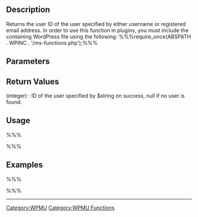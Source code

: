 == Description ==

Returns the user ID of the user specified by either username or registered email address. In order to use this function in plugins, you must include the containing WordPress file using the following:
%%%require_once(ABSPATH . WPINC . '/ms-functions.php');%%%

== Parameters ==

{{Parameter|$string|string|String representation of the user to lookup the ID for. May be either the user's login (their username), or the email address registered in WordPress. A numeric string is considered to be an existing user ID and is simply returned as such.}}

== Return Values ==

; (integer) : ID of the user specified by $string on success, null if no user is found.

== Usage ==

%%%<?php get_user_id_from_string( 'user@example.com' ); ?>%%%

== Examples ==

%%%<?php
  $useremail = 'user@example.com';
  $userid = get_user_id_from_string( $useremail );
  if ($userid !== null) {
    echo 'User '.$useremail.' has the user ID of '.$userid;
  } else {
    echo 'User '.$useremail.' not found.';
  }
?>%%%

----

[[Category:WPMU]]
[[Category:WPMU Functions]]